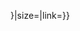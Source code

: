 {{country data {{{1|}}}|flag/core|name={{{name|}}}|variant={{{variant|{{{2|}}}}}}|size={{{size|}}}|link={{{link|}}}}}<noinclude>{{documentation}}</noinclude>